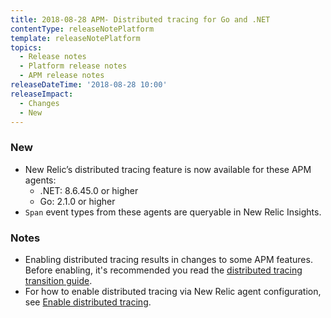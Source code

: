 ```yaml
---
title: 2018-08-28 APM- Distributed tracing for Go and .NET
contentType: releaseNotePlatform
template: releaseNotePlatform
topics:
  - Release notes
  - Platform release notes
  - APM release notes
releaseDateTime: '2018-08-28 10:00'
releaseImpact:
  - Changes
  - New
---
```


### New

* New Relic’s distributed tracing feature is now available for these APM agents:​
  * .NET: 8.6.45.0 or higher
  * Go: 2.1.0 or higher
* `Span` event types from these agents are queryable in New Relic Insights.

### Notes

* Enabling distributed tracing results in changes to some APM features. Before enabling, it's recommended you read the [distributed tracing transition guide](/docs/transition-guide-distributed-tracing#rollout).
* For how to enable distributed tracing via New Relic agent configuration, see [Enable distributed tracing](/docs/enable-distributed-tracing).
